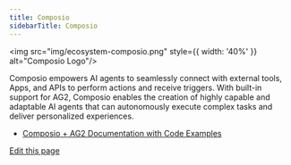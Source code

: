 ```yaml
---
title: Composio
sidebarTitle: Composio
---
```


<img src="img/ecosystem-composio.png" style={{ width: '40%' }} alt="Composio Logo"/>

Composio empowers AI agents to seamlessly connect with external tools, Apps, and APIs to perform actions and receive triggers. With built-in support for AG2, Composio enables the creation of highly capable and adaptable AI agents that can autonomously execute complex tasks and deliver personalized experiences.

- [Composio + AG2 Documentation with Code Examples](https://docs.composio.dev/framework/autogen)

<div className="edit-url-container">
    <a className="edit-url" href="https://github.com/ag2ai/ag2/edit/main/website/docs/ecosystem/composio.mdx" target='_blank'><Icon icon="pen" iconType="solid" size="13px"/> Edit this page</a>
</div>
